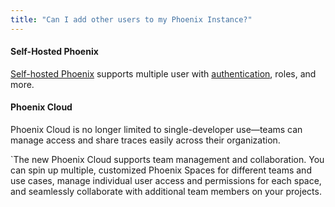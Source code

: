 ```yaml
---
title: "Can I add other users to my Phoenix Instance?"
---
```


#### Self-Hosted Phoenix

[Self-hosted Phoenix](https://arize.com/docs/phoenix/self-hosting/authentication) supports multiple user with [authentication](https://arize.com/docs/phoenix/self-hosting/authentication), roles, and more.

#### Phoenix Cloud

Phoenix Cloud is no longer limited to single-developer use—teams can manage access and share traces easily across their organization.

\`The new Phoenix Cloud supports team management and collaboration. You can spin up multiple, customized Phoenix Spaces for different teams and use cases, manage individual user access and permissions for each space, and seamlessly collaborate with additional team members on your projects.

